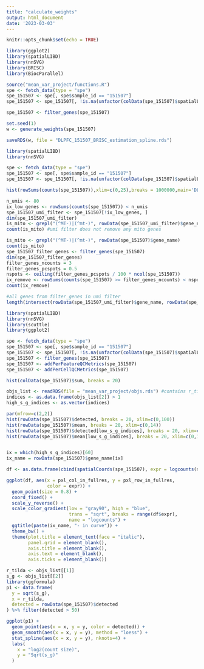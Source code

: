 ```yaml
---
title: "calculate_weights"
output: html_document
date: '2023-03-03'
---
```


```r
knitr::opts_chunk$set(echo = TRUE)
```

```r

library(ggplot2)
library(spatialLIBD)
library(nnSVG)
library(BRISC)
library(BiocParallel)

source("mean_var_project/functions.R")
spe <- fetch_data(type = "spe")
spe_151507 <- spe[, spe$sample_id == "151507"]
spe_151507 <- spe_151507[, !is.na(unfactor(colData(spe_151507)$spatialLIBD))]

spe_151507 <- filter_genes(spe_151507)

set.seed(1)
w <- generate_weights(spe_151507)

saveRDS(w, file = "DLPFC_151507_BRISC_estimation_spline.rds")

```

```r
library(spatialLIBD)
library(nnSVG)

spe <- fetch_data(type = "spe")
spe_151507 <- spe[, spe$sample_id == "151507"]
spe_151507 <- spe_151507[, !is.na(unfactor(colData(spe_151507)$spatialLIBD))]

hist(rowSums(counts(spe_151507)),xlim=c(0,25),breaks = 1000000,main='DLPFC 151507 counts per gene')

n_umis <- 80
ix_low_genes <- rowSums(counts(spe_151507)) < n_umis
spe_151507_umi_filter <- spe_151507[!ix_low_genes, ]
dim(spe_151507_umi_filter)
is_mito <- grepl("(^MT-)|(^mt-)", rowData(spe_151507_umi_filter)$gene_name)
count(is_mito) #umi filter does not remove any mito genes

is_mito <- grepl("(^MT-)|(^mt-)", rowData(spe_151507)$gene_name)
count(is_mito)
spe_151507_filter_genes <- filter_genes(spe_151507)
dim(spe_151507_filter_genes)
filter_genes_ncounts = 3
filter_genes_pcspots = 0.5
nspots <- ceiling(filter_genes_pcspots / 100 * ncol(spe_151507))
ix_remove <- rowSums(counts(spe_151507) >= filter_genes_ncounts) < nspots
count(ix_remove)

#all genes from filter_genes in umi filter
length(intersect(rowData(spe_151507_umi_filter)$gene_name, rowData(spe_151507_filter_genes)$gene_name))
```

```r
library(spatialLIBD)
library(nnSVG)
library(scuttle)
library(ggplot2)

spe <- fetch_data(type = "spe")
spe_151507 <- spe[, spe$sample_id == "151507"]
spe_151507 <- spe_151507[, !is.na(unfactor(colData(spe_151507)$spatialLIBD))]
spe_151507 <- filter_genes(spe_151507)
spe_151507 <- addPerFeatureQCMetrics(spe_151507)
spe_151507 <- addPerCellQCMetrics(spe_151507)

hist(colData(spe_151507)$sum, breaks = 20)

objs_list <- readRDS(file = "mean_var_project/objs.rds") #contains r_tilda & s_g from running weight algorithm
indices <- as.data.frame(objs_list[2]) > 1
high_s_g_indices <- as.vector(indices)

par(mfrow=c(2,2))
hist(rowData(spe_151507)$detected, breaks = 20, xlim=c(0,100))
hist(rowData(spe_151507)$mean, breaks = 20, xlim=c(0,14))
hist(rowData(spe_151507)$detected[low_s_g_indices], breaks = 20, xlim=c(0,100))
hist(rowData(spe_151507)$mean[low_s_g_indices], breaks = 20, xlim=c(0,14))


ix = which(high_s_g_indices)[60]
ix_name = rowData(spe_151507)$gene_name[ix]

df <- as.data.frame(cbind(spatialCoords(spe_151507), expr = logcounts(spe_151507)[ix, ]))

ggplot(df, aes(x = pxl_col_in_fullres, y = pxl_row_in_fullres, 
               color = expr)) + 
  geom_point(size = 0.8) + 
  coord_fixed() + 
  scale_y_reverse() + 
  scale_color_gradient(low = "gray90", high = "blue", 
                       trans = "sqrt", breaks = range(df$expr), 
                       name = "logcounts") + 
  ggtitle(paste(ix_name, "- in curve")) + 
  theme_bw() + 
  theme(plot.title = element_text(face = "italic"), 
        panel.grid = element_blank(), 
        axis.title = element_blank(), 
        axis.text = element_blank(), 
        axis.ticks = element_blank())

r_tilda <- objs_list[[1]]
s_g <- objs_list[[2]]
library(ggformula)
p1 <- data.frame(
  y = sqrt(s_g),
  x = r_tilda,
  detected = rowData(spe_151507)$detected
) %>% filter(detected > 50)

ggplot(p1) +
  geom_point(aes(x = x, y = y, color = detected)) +
  geom_smooth(aes(x = x, y = y), method = "loess") +
  stat_spline(aes(x = x, y = y), nknots=4) +
  labs(
    x = "log2(count size)",
    y = "Sqrt(s_g)"
  )
```
